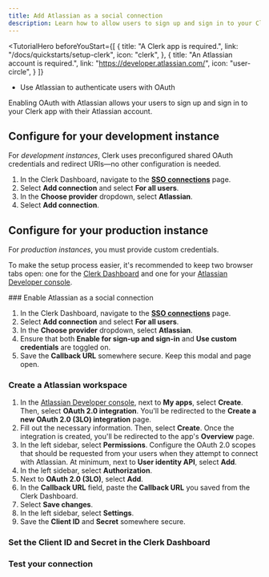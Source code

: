 ```yaml
---
title: Add Atlassian as a social connection
description: Learn how to allow users to sign up and sign in to your Clerk app with their Atlassian account using OAuth.
---
```


<TutorialHero
  beforeYouStart={[
    {
      title: "A Clerk app is required.",
      link: "/docs/quickstarts/setup-clerk",
      icon: "clerk",
    },
    {
      title: "An Atlassian account is required.",
      link: "https://developer.atlassian.com/",
      icon: "user-circle",
    }
  ]}
>
  - Use Atlassian to authenticate users with OAuth
</TutorialHero>

Enabling OAuth with Atlassian allows your users to sign up and sign in to your Clerk app with their Atlassian account.

## Configure for your development instance

For _development instances_, Clerk uses preconfigured shared OAuth credentials and redirect URIs—no other configuration is needed.

1. In the Clerk Dashboard, navigate to the [**SSO connections**](https://dashboard.clerk.com/last-active?path=user-authentication/sso-connections) page.
1. Select **Add connection** and select **For all users**.
1. In the **Choose provider** dropdown, select **Atlassian**.
1. Select **Add connection**.

## Configure for your production instance

For _production instances_, you must provide custom credentials.

To make the setup process easier, it's recommended to keep two browser tabs open: one for the [Clerk Dashboard](https://dashboard.clerk.com/last-active?path=user-authentication/sso-connections) and one for your [Atlassian Developer console](https://developer.atlassian.com/console/myapps/).

<Steps>
  ### Enable Atlassian as a social connection

  1. In the Clerk Dashboard, navigate to the [**SSO connections**](https://dashboard.clerk.com/last-active?path=user-authentication/sso-connections) page.
  1. Select **Add connection** and select **For all users**.
  1. In the **Choose provider** dropdown, select **Atlassian**.
  1. Ensure that both **Enable for sign-up and sign-in** and **Use custom credentials** are toggled on.
  1. Save the **Callback URL** somewhere secure. Keep this modal and page open.

  ### Create a Atlassian workspace

  1. In the [Atlassian Developer console](https://developer.atlassian.com/console/myapps/), next to **My apps**, select **Create**. Then, select **OAuth 2.0 integration**. You'll be redirected to the **Create a new OAuth 2.0 (3LO) integration** page.
  1. Fill out the necessary information. Then, select **Create**. Once the integration is created, you'll be redirected to the app's **Overview** page.
  1. In the left sidebar, select **Permissions**. Configure the OAuth 2.0 scopes that should be requested from your users when they attempt to connect with Atlassian. At minimum, next to **User identity API**, select **Add**.
  1. In the left sidebar, select **Authorization**.
  1. Next to **OAuth 2.0 (3LO)**, select **Add**.
  1. In the **Callback URL** field, paste the **Callback URL** you saved from the Clerk Dashboard.
  1. Select **Save changes**.
  1. In the left sidebar, select **Settings**.
  1. Save the **Client ID** and **Secret** somewhere secure.

  ### Set the Client ID and Secret in the Clerk Dashboard

  <Include src="_partials/authentication/set-client-id-and-secret" />

  ### Test your connection

  <Include src="_partials/authentication/test-your-connection" />
</Steps>
